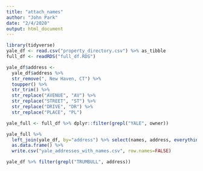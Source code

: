 ```yaml
---
title: "attach_names"
author: "John Park"
date: "2/4/2020"
output: html_document
---
```

```r
library(tidyverse)
yale_df <- read.csv("property_directory.csv") %>% as_tibble
full_df <- readRDS("full_df.RDS")
```
```r
yale_df$address <- 
  yale_df$address %>% 
  str_remove(", New Haven, CT") %>% 
  toupper() %>% 
  str_trim() %>% 
  str_replace("AVENUE", "AV") %>% 
  str_replace("STREET", "ST") %>% 
  str_replace("DRIVE", "DR") %>% 
  str_replace("PLACE", "PL")

yale_full <- full_df %>% dplyr::filter(grepl("YALE", owner))
```

```r
yale_full %>% 
  left_join(yale_df, by="address") %>% select(names, address, everything()) %>% 
  as.data.frame() %>% 
  write.csv("yale_addresses_with_names.csv", row.names=FALSE)
```

```r
yale_df %>% filter(grepl("TRUMBULL", address))
```









